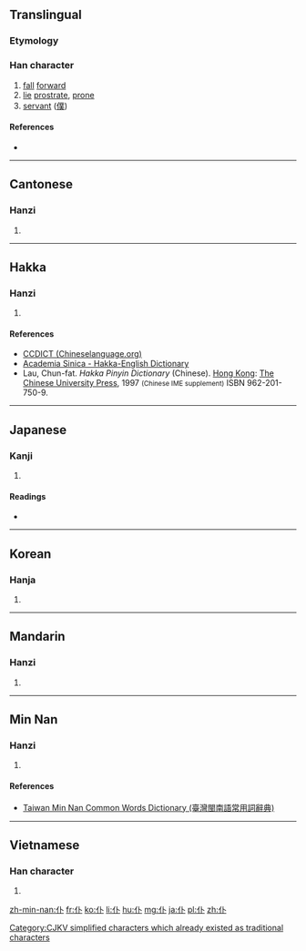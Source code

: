 {{also|僕}}
==Translingual==
{{ja-forms|[[僕]][[仆]]|[[仆]][[仆]]|[[僕]][[仆]]}}

===Etymology===
{{Han compound|人|卜|c1=s|c2=p|ls=psc}}

[[Category:CJKV simplified characters which already existed as traditional characters]]

===Han character===
{{Han char|rn=9|rad=人|as=02|sn=4|four=2320<sub>0</sub>|canj=人卜 (OY)|ids=⿰[[亻]][[卜]]}}

# [[fall]] [[forward]]
# [[lie]] [[prostrate]], [[prone]]
# [[servant]] ([[僕]])

====References====
* {{Han ref|kx=0091.140|dkj=00354|dj=0193.060|hdz=10108.030|uh=4EC6|ud=20166|bh=A4B2|bd=42162}}

----

==Cantonese==

===Hanzi===
{{yue-hanzi|jyut=[[fu6]], [[puk1]]|y=fu6, puk1|tra=僕}}

# {{defn|lang=yue|sort=人02}}

----

==Hakka==

===Hanzi===
{{hak-hanzi|poj=fù (fu<sup>3</sup>)|gd=p'uk<sup>7</sup>, fu<sup>5</sup> [Bao'an, Hailu, Siyan], p'uk<sup>7</sup> [Dongguan, Meixian], p'uk<sup>8</sup> [Kwangtung]|hpy=fu4, pug5}}

# {{defn|lang=hak|sort=人02}}

====References====
*[http://www.chineselanguage.org/dictionaries/?mode=view&module=chardict&query=%E4%BB%86 CCDICT (Chineselanguage.org)]
*[http://minhakka.ling.sinica.edu.tw/bkg/hakyin/search.php?DETAIL=1&LIMIT=id=6065&dbname=su_tian_1&graph=2 Academia Sinica - Hakka-English Dictionary]
*Lau, Chun-fat. ''Hakka Pinyin Dictionary'' (Chinese). [[Hong Kong]]: [[w:Chinese University of Hong Kong|The Chinese University Press]], 1997 <small>(Chinese IME supplement)</small> ISBN 962-201-750-9.

----

==Japanese==

===Kanji===
{{ja-kanji|grade=|rs=人02}}

# {{defn|lang=ja|sort=人02}}

====Readings====
* {{ja-readings|on=[[ふ]] (fu), [[ほく]] (hoku)|kun=[[たおれる]] (taoreru)}}

----

==Korean==

===Hanja===
{{ko-hanja|hangeul=부|rv=bu|mr=pu|y=pwu}}

# {{defn|lang=ko|sort=人02}}

----

==Mandarin==

===Hanzi===
{{cmn-hanzi|tra=僕|pin=[[fù]] ([[fu4]]), [[pū]] ([[pu1]]), [[pú]] ([[pu2]])|wg=fu<sup>4</sup>, p'u<sup>1</sup>, p'u<sup>2</sup>}}

# {{defn|lang=cmn|sort=人02}}

----

==Min Nan==

===Hanzi===
{{nan-hanzi|tlpa=phak (phak<sup>4</sup>)}}

# {{defn|lang=nan|sort=人02}}

====References====
*[http://twblg.dict.edu.tw/holodict_new/result_detail.jsp?n_no=579&curpage=1&sample=%E4%BB%86&radiobutton=1&querytarget=1&limit=20&pagenum=1&rowcount=1 Taiwan Min Nan Common Words Dictionary (臺灣閩南語常用詞辭典)]

----

==Vietnamese==

===Han character===
{{vi-hantu|[[bộc]]|rs=人02}}

# {{defn|lang=vi|sort=人02}}

[[zh-min-nan:仆]]
[[fr:仆]]
[[ko:仆]]
[[li:仆]]
[[hu:仆]]
[[mg:仆]]
[[ja:仆]]
[[pl:仆]]
[[zh:仆]]